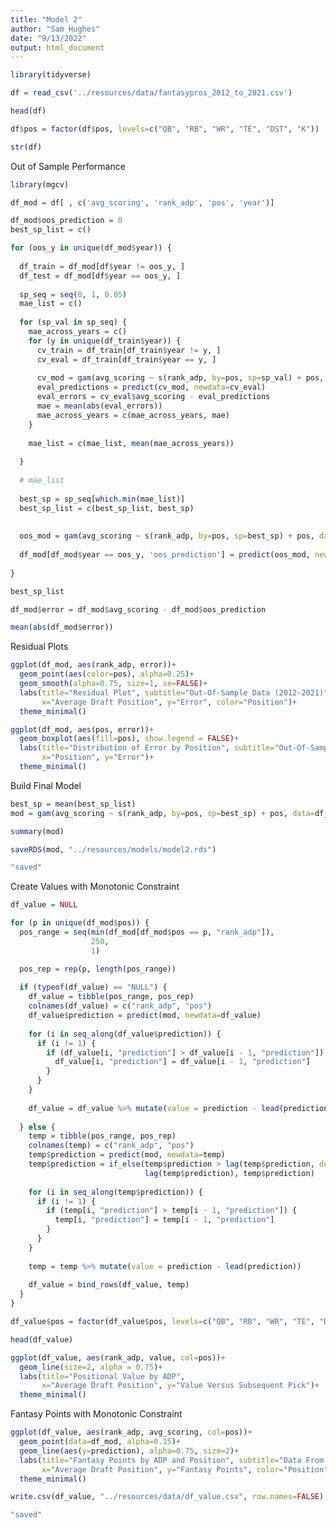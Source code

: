 ```yaml
---
title: "Model 2"
author: "Sam Hughes"
date: "9/13/2022"
output: html_document
---
```


```r
library(tidyverse)

df = read_csv('../resources/data/fantasypros_2012_to_2021.csv')

head(df)
```


```r
df$pos = factor(df$pos, levels=c("QB", "RB", "WR", "TE", "DST", "K"))

str(df)
```

Out of Sample Performance
```r
library(mgcv)

df_mod = df[ , c('avg_scoring', 'rank_adp', 'pos', 'year')]

df_mod$oos_prediction = 0
best_sp_list = c()

for (oos_y in unique(df_mod$year)) {
  
  df_train = df_mod[df$year != oos_y, ]
  df_test = df_mod[df$year == oos_y, ]
  
  sp_seq = seq(0, 1, 0.05)
  mae_list = c()
  
  for (sp_val in sp_seq) {
    mae_across_years = c()
    for (y in unique(df_train$year)) {
      cv_train = df_train[df_train$year != y, ]
      cv_eval = df_train[df_train$year == y, ]
      
      cv_mod = gam(avg_scoring ~ s(rank_adp, by=pos, sp=sp_val) + pos, data=cv_train)
      eval_predictions = predict(cv_mod, newdata=cv_eval)
      eval_errors = cv_eval$avg_scoring - eval_predictions
      mae = mean(abs(eval_errors))
      mae_across_years = c(mae_across_years, mae)
    }
    
    mae_list = c(mae_list, mean(mae_across_years))
    
  }
  
  # mae_list
  
  best_sp = sp_seq[which.min(mae_list)]
  best_sp_list = c(best_sp_list, best_sp)
  
  
  oos_mod = gam(avg_scoring ~ s(rank_adp, by=pos, sp=best_sp) + pos, data=df_train)
  
  df_mod[df_mod$year == oos_y, 'oos_prediction'] = predict(oos_mod, newdata=df_mod[df_mod$year == oos_y, ])
  
}

best_sp_list
```

```r
df_mod$error = df_mod$avg_scoring - df_mod$oos_prediction

mean(abs(df_mod$error))
```

Residual Plots
```r
ggplot(df_mod, aes(rank_adp, error))+ 
  geom_point(aes(color=pos), alpha=0.25)+
  geom_smooth(alpha=0.75, size=1, se=FALSE)+
  labs(title="Residual Plot", subtitle="Out-Of-Sample Data (2012-2021)", 
       x="Average Draft Position", y="Error", color="Position")+
  theme_minimal()
```

```r
ggplot(df_mod, aes(pos, error))+ 
  geom_boxplot(aes(fill=pos), show.legend = FALSE)+
  labs(title="Distribution of Error by Position", subtitle="Out-Of-Sample Data (2012-2021)", 
       x="Position", y="Error")+
  theme_minimal()
```

Build Final Model
```r
best_sp = mean(best_sp_list)
mod = gam(avg_scoring ~ s(rank_adp, by=pos, sp=best_sp) + pos, data=df_mod)

summary(mod)
```

```r
saveRDS(mod, "../resources/models/model2.rds")

"saved"
```


Create Values with Monotonic Constraint
```r
df_value = NULL

for (p in unique(df_mod$pos)) {
  pos_range = seq(min(df_mod[df_mod$pos == p, "rank_adp"]), 
                  250, 
                  1)

  pos_rep = rep(p, length(pos_range))
  
  if (typeof(df_value) == "NULL") {
    df_value = tibble(pos_range, pos_rep)
    colnames(df_value) = c("rank_adp", "pos")
    df_value$prediction = predict(mod, newdata=df_value)
    
    for (i in seq_along(df_value$prediction)) {
      if (i != 1) {
        if (df_value[i, "prediction"] > df_value[i - 1, "prediction"]) {
          df_value[i, "prediction"] = df_value[i - 1, "prediction"]
        }
      }
    }
    
    df_value = df_value %>% mutate(value = prediction - lead(prediction))
    
  } else {
    temp = tibble(pos_range, pos_rep)
    colnames(temp) = c("rank_adp", "pos")
    temp$prediction = predict(mod, newdata=temp)
    temp$prediction = if_else(temp$prediction > lag(temp$prediction, default=first(temp$prediction)), 
                              lag(temp$prediction), temp$prediction)
    
    for (i in seq_along(temp$prediction)) {
      if (i != 1) {
        if (temp[i, "prediction"] > temp[i - 1, "prediction"]) {
          temp[i, "prediction"] = temp[i - 1, "prediction"]
        }
      }
    }
    
    temp = temp %>% mutate(value = prediction - lead(prediction))
    
    df_value = bind_rows(df_value, temp)
  }
}

df_value$pos = factor(df_value$pos, levels=c("QB", "RB", "WR", "TE", "DST", "K"))

head(df_value)
```

```r
ggplot(df_value, aes(rank_adp, value, col=pos))+ 
  geom_line(size=2, alpha = 0.75)+
  labs(title="Positional Value by ADP", 
       x="Average Draft Position", y="Value Versus Subsequent Pick")+
  theme_minimal()
```

Fantasy Points with Monotonic Constraint
```r
ggplot(df_value, aes(rank_adp, avg_scoring, col=pos))+ 
  geom_point(data=df_mod, alpha=0.15)+
  geom_line(aes(y=prediction), alpha=0.75, size=2)+
  labs(title="Fantasy Points by ADP and Position", subtitle="Data From 2012-2021", 
       x="Average Draft Position", y="Fantasy Points", color="Position")+
  theme_minimal()
```

```r
write.csv(df_value, "../resources/data/df_value.csv", row.names=FALSE)

"saved"
```

